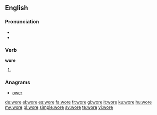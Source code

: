 {{also|WORE}}
==English==

===Pronunciation===
* {{IPA|/ˈwoɻ/}}
* {{audio|en-us-wore.ogg|Audio (US)}}

===Verb===
'''wore'''

# {{simple past of|wear}}

===Anagrams===
* [[ower#English|ower]]

[[de:wore]]
[[el:wore]]
[[es:wore]]
[[fa:wore]]
[[fr:wore]]
[[gl:wore]]
[[it:wore]]
[[ku:wore]]
[[hu:wore]]
[[my:wore]]
[[pl:wore]]
[[simple:wore]]
[[sv:wore]]
[[te:wore]]
[[vi:wore]]